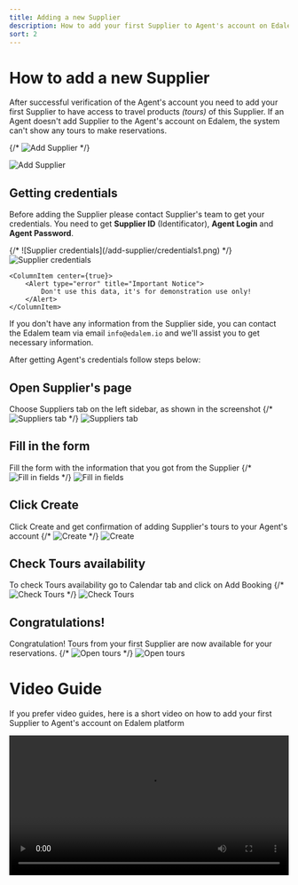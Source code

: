 ```yaml
---
title: Adding a new Supplier
description: How to add your first Supplier to Agent's account on Edalem platform
sort: 2
---
```


# How to add a new Supplier

After successful verification of the Agent's account you need to add your first Supplier to have access to travel products *(tours)* of this Supplier.
If an Agent doesn't add Supplier to the Agent's account on Edalem, the system can't show any tours to make reservations. 

{/* ![Add Supplier](/add-supplier/supplier1.png) */}

<Image src="/add-supplier/supplier1.png" alt="Add Supplier" width={800} height={600} />

## Getting credentials

Before adding the Supplier please contact Supplier's team to get your credentials. You need to get **Supplier ID** (Identificator), **Agent Login** and **Agent Password**.

<ColumnGroup>
    <ColumnItem>
        {/* ![Supplier credentials](/add-supplier/credentials1.png) */}
        <Image src="/add-supplier/credentials1.png" alt="Supplier credentials" width={400} height={600} />
    </ColumnItem>

    <ColumnItem center={true}>
        <Alert type="error" title="Important Notice">
            Don't use this data, it's for demonstration use only!  
        </Alert>
    </ColumnItem>
</ColumnGroup>

If you don't have any information from the Supplier side, you can contact the Edalem team via email `info@edalem.io` and we'll assist you to get necessary information.

After getting Agent's credentials follow steps below:

<Timeline>

## Open Supplier's page
Choose Suppliers tab on the left sidebar, as shown in the screenshot
{/* ![Suppliers tab](/add-supplier/suppliers2.png) */}
<Image src="/add-supplier/suppliers2.png" alt="Suppliers tab" width={800} height={600} />


## Fill in the form
Fill the form with the information that you got from the Supplier
{/* ![Fill in fields](/add-supplier/form.png) */}
<Image src="/add-supplier/form.png" alt="Fill in fields" width={800} height={600} />

## Click Create
Click Create and get confirmation of adding Supplier's tours to your Agent's account
{/* ![Create](/add-supplier/create.png) */}
<Image src="/add-supplier/create.png" alt="Create" width={800} height={600} />

## Check Tours availability
To check Tours availability go to Calendar tab and click on Add Booking
{/* ![Check Tours](/add-supplier/checkTours.png) */}
<Image src="/add-supplier/checkTours.png" alt="Check Tours" width={800} height={600} />

## Congratulations!
Congratulation! Tours from your first Supplier are now available for your reservations.
{/* ![Open tours](/add-supplier/openTours.png) */}
<Image src="/add-supplier/openTours.png" alt="Open tours" width={800} height={600} />

</Timeline>

# Video Guide

If you prefer video guides, here is a short video on how to add your first Supplier to Agent's account on Edalem platform

<Video src='/add-supplier/addingSupplierVideo.mp4' controls width="100%" type="mp4" title="Video guide on how to register a new Agent's account on Edalem platform " />

{/* ## Next steps

Explore more guides on how to use Edalem platform

<CardGroup cols={2}>
<CardItem full={true} title="Adding more suppliers" href="/more-suppliers">
Learn how to add more suppliers to your Agent's account on Edalem platform in the next guide
</CardItem>

<CardItem full={true} title="Making your first booking" href="/making-booking">
Learn how to make your first booking on Edalem platform in the next guide
</CardItem>
</CardGroup> */}

```mermaid
graph TD;
subgraph AA [Consumers]
A[Mobile app];
B[Web app];
C[Node.js client];
end
subgraph BB [Services]
E[REST API];
F[GraphQL API];
G[SOAP API];
end
Z[GraphQL API];
A --> Z;
B --> Z;
C --> Z;
Z --> E;
Z --> F;
Z --> G;
```